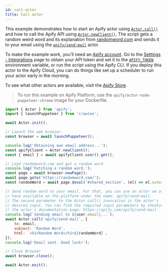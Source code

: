 ```yaml
---
id: call-actor
title: Call actor
---
```


This example demonstrates how to start an Apify actor using
[`Actor.call()`](/reference/class/Actor#call) and how to call the Apify API using
[`Actor.newClient()`](/reference/class/Actor#newClient).
The script gets a random weird word and its explanation from [randomword.com](https://randomword.com/)
and sends it to your email using the [`apify/send-mail`](https://apify.com/apify/send-mail) actor.

To make the example work, you'll need an [Apify account](https://console.apify.com/).
Go to the [Settings - Integrations](https://console.apify.com/account?tab=integrations) page to obtain your API token
and set it to the [`APIFY_TOKEN`](/docs/guides/environment-variables#APIFY_TOKEN) environment variable,
or run the script using the Apify CLI. If you deploy this actor to the Apify Cloud, you can do things like set
up a scheduler to run your actor early in the morning.

To see what other actors are available, visit the [Apify Store](https://apify.com/store).

> To run this example on Apify Platform, use the `apify/actor-node-puppeteer-chrome` image for your Dockerfile.

```javascript
import { Actor } from 'apify';
import { launchPuppeteer } from 'crawlee';

await Actor.init();

// Launch the web browser.
const browser = await launchPuppeteer();

console.log('Obtaining own email address...');
const apifyClient = Actor.newClient();
const { email } = await apifyClient.user().get();

// Load randomword.com and get a random word
console.log('Fetching a random word.');
const page = await browser.newPage();
await page.goto('https://randomword.com/');
const randomWord = await page.$eval('#shared_section', (el) => el.outerHTML);

// Send random word to your email. For that, you can use an actor we already
// have available on the platform under the name: apify/send-mail.
// The second parameter to the Actor.call() invocation is the actor's
// desired input. You can find the required input parameters by checking
// the actor's documentation page: https://apify.com/apify/send-mail
console.log(`Sending email to ${user.email}...`);
await Actor.call('apify/send-mail', {
    to: email,
    subject: 'Random Word',
    html: `<h1>Random Word</h1>${randomWord}`,
});
console.log('Email sent. Good luck!');

// Close Browser
await browser.close();

await Actor.exit();
```
